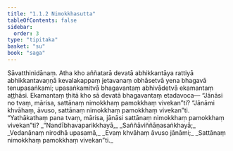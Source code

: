 ```yaml
---
title: "1.1.2 Nimokkhasutta"
tableOfContents: false
sidebar:
  order: 3
type: "tipitaka"
basket: "su"
book: "saga"
---
```



<DynamicBreadcrumb />

<Division number="2" book="saga" bookNo="12" page="2">

<Paragraph number="5" book="saga">
Sāvatthinidānaṃ. Atha kho aññatarā devatā abhikkantāya rattiyā abhikkantavaṇṇā kevalakappaṃ jetavanaṃ obhāsetvā yena bhagavā tenupasaṅkami; upasaṅkamitvā bhagavantaṃ abhivādetvā ekamantaṃ aṭṭhāsi. Ekamantaṃ ṭhitā kho sā devatā bhagavantaṃ etadavoca—
</Paragraph>

<Paragraph number="6" book="saga">
“Jānāsi no tvaṃ, mārisa, sattānaṃ nimokkhaṃ pamokkhaṃ vivekan”ti?
</Paragraph>

<Paragraph number="7" book="saga">
“Jānāmi khvāhaṃ, āvuso, sattānaṃ nimokkhaṃ pamokkhaṃ vivekan”ti.
</Paragraph>

<Paragraph number="8" book="saga">
“Yathākathaṃ pana tvaṃ, mārisa, jānāsi sattānaṃ nimokkhaṃ pamokkhaṃ vivekan”ti?
</Paragraph>

<Paragraph number="9" type="verses" book="saga">
_“Nandībhavaparikkhayā,_  
_Saññāviññāṇasaṅkhayā;_  
_Vedanānaṃ nirodhā upasamā,_  
_Evaṃ khvāhaṃ āvuso jānāmi;_  
_Sattānaṃ nimokkhaṃ pamokkhaṃ vivekan”ti._
</Paragraph>
</Division>